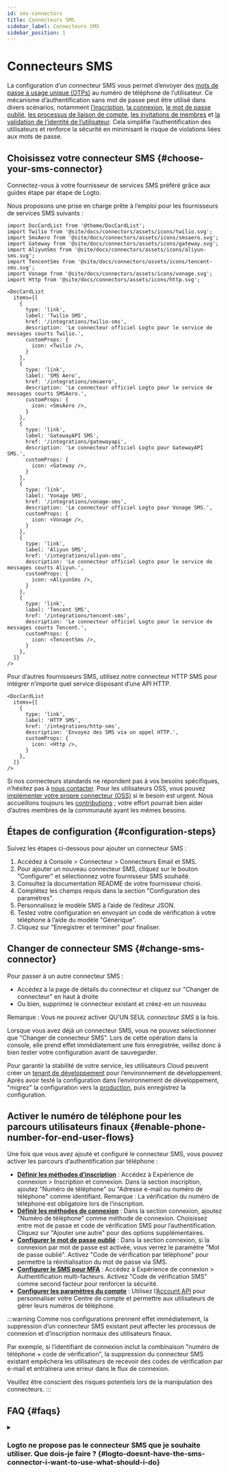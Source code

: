 ```yaml
---
id: sms-connectors
title: Connecteurs SMS
sidebar_label: Connecteurs SMS
sidebar_position: 1
---
```


# Connecteurs SMS

La configuration d’un connecteur SMS vous permet d’envoyer des [mots de passe à usage unique (OTPs)](https://auth.wiki/otp) au numéro de téléphone de l’utilisateur. Ce mécanisme d’authentification sans mot de passe peut être utilisé dans divers scénarios, notamment [l’inscription](/end-user-flows/sign-up-and-sign-in/sign-up), [la connexion](/end-user-flows/sign-up-and-sign-in/sign-in), [le mot de passe oublié](/end-user-flows/sign-up-and-sign-in/reset-password), [les processus de liaison de compte](/end-user-flows/sign-up-and-sign-in/social-sign-in#account-linking), [les invitations de membres](/end-user-flows/organization-experience/invite-organization-members) et [la validation de l’identité de l’utilisateur](/end-user-flows/security-verification). Cela simplifie l’authentification des utilisateurs et renforce la sécurité en minimisant le risque de violations liées aux mots de passe.

## Choisissez votre connecteur SMS \{#choose-your-sms-connector}

Connectez-vous à votre fournisseur de services SMS préféré grâce aux guides étape par étape de Logto.

Nous proposons une prise en charge prête à l’emploi pour les fournisseurs de services SMS suivants :

```mdx-code-block
import DocCardList from '@theme/DocCardList';
import Twilio from '@site/docs/connectors/assets/icons/twilio.svg';
import SmsAero from '@site/docs/connectors/assets/icons/smsaero.svg';
import Gateway from '@site/docs/connectors/assets/icons/gateway.svg';
import AliyunSms from '@site/docs/connectors/assets/icons/aliyun-sms.svg';
import TencentSms from '@site/docs/connectors/assets/icons/tencent-sms.svg';
import Vonage from '@site/docs/connectors/assets/icons/vonage.svg';
import Http from '@site/docs/connectors/assets/icons/http.svg';

<DocCardList
  items={[
    {
      type: 'link',
      label: 'Twilio SMS',
      href: '/integrations/twilio-sms',
      description: 'Le connecteur officiel Logto pour le service de messages courts Twilio.',
      customProps: {
        icon: <Twilio />,
      }
    },
    {
      type: 'link',
      label: 'SMS Aero',
      href: '/integrations/smsaero',
      description: 'Le connecteur officiel Logto pour le service de messages courts SMSAero.',
      customProps: {
        icon: <SmsAero />,
      }
    },
    {
      type: 'link',
      label: 'GatewayAPI SMS',
      href: '/integrations/gatewayapi',
      description: 'Le connecteur officiel Logto pour GatewayAPI SMS.',
      customProps: {
        icon: <Gateway />,
      }
    },
    {
      type: 'link',
      label: 'Vonage SMS',
      href: '/integrations/vonage-sms',
      description: 'Le connecteur officiel Logto pour Vonage SMS.',
      customProps: {
        icon: <Vonage />,
      }
    },
    {
      type: 'link',
      label: 'Aliyun SMS',
      href: '/integrations/aliyun-sms',
      description: 'Le connecteur officiel Logto pour le service de messages courts Aliyun.',
      customProps: {
        icon: <AliyunSms />,
      }
    },
    {
      type: 'link',
      label: 'Tencent SMS',
      href: '/integrations/tencent-sms',
      description: 'Le connecteur officiel Logto pour le service de messages courts Tencent.',
      customProps: {
        icon: <TencentSms />,
      }
    },
  ]}
/>
```

Pour d’autres fournisseurs SMS, utilisez notre connecteur HTTP SMS pour intégrer n’importe quel service disposant d’une API HTTP.

```mdx-code-block
<DocCardList
  items={[
    {
      type: 'link',
      label: 'HTTP SMS',
      href: '/integrations/http-sms',
      description: 'Envoyez des SMS via un appel HTTP.',
      customProps: {
        icon: <Http />,
      }
    },
  ]}
/>
```

Si nos connecteurs standards ne répondent pas à vos besoins spécifiques, n’hésitez pas à [nous contacter](https://feedback.logto.io/roadmap). Pour les utilisateurs OSS, vous pouvez [implémenter votre propre connecteur (OSS)](/logto-oss/develop-your-connector/implement-connectors#build-a-passwordless-connector) si le besoin est urgent. Nous accueillons toujours les [contributions](/logto-oss/contribution) ; votre effort pourrait bien aider d’autres membres de la communauté ayant les mêmes besoins.

## Étapes de configuration \{#configuration-steps}

Suivez les étapes ci-dessous pour ajouter un connecteur SMS :

1. Accédez à <CloudLink to="/connectors/passwordless">Console > Connecteur > Connecteurs Email et SMS</CloudLink>.
2. Pour ajouter un nouveau connecteur SMS, cliquez sur le bouton "Configurer" et sélectionnez votre fournisseur SMS souhaité.
3. Consultez la documentation README de votre fournisseur choisi.
4. Complétez les champs requis dans la section "Configuration des paramètres".
5. Personnalisez le modèle SMS à l’aide de l’éditeur JSON.
6. Testez votre configuration en envoyant un code de vérification à votre téléphone à l’aide du modèle "Générique".
7. Cliquez sur "Enregistrer et terminer" pour finaliser.

## Changer de connecteur SMS \{#change-sms-connector}

Pour passer à un autre connecteur SMS :

- Accédez à la page de détails du connecteur et cliquez sur "Changer de connecteur" en haut à droite
- Ou bien, supprimez le connecteur existant et créez-en un nouveau

Remarque : Vous ne pouvez activer QU’UN SEUL _connecteur SMS_ à la fois.

Lorsque vous avez déjà un connecteur SMS, vous ne pouvez sélectionner que "Changer de connecteur SMS". Lors de cette opération dans la console, elle prend effet immédiatement une fois enregistrée, veillez donc à bien tester votre configuration avant de sauvegarder.

Pour garantir la stabilité de votre service, les utilisateurs Cloud peuvent créer un [tenant de développement](/logto-cloud/tenant-settings#development) pour l’environnement de développement. Après avoir testé la configuration dans l’environnement de développement, "migrez" la configuration vers la [production](/logto-cloud/tenant-settings#production), puis enregistrez la configuration.

## Activer le numéro de téléphone pour les parcours utilisateurs finaux \{#enable-phone-number-for-end-user-flows}

Une fois que vous avez ajouté et configuré le connecteur SMS, vous pouvez activer les parcours d’authentification par téléphone :

- [**Définir les méthodes d’inscription**](/end-user-flows/sign-up-and-sign-in/sign-up) : Accédez à <CloudLink to="/sign-in-experience/sign-up-and-sign-in">Expérience de connexion > Inscription et connexion</CloudLink>. Dans la section inscription, ajoutez "Numéro de téléphone" ou "Adresse e-mail ou numéro de téléphone" comme identifiant. Remarque : La vérification du numéro de téléphone est obligatoire lors de l’inscription.
- [**Définir les méthodes de connexion**](/end-user-flows/sign-up-and-sign-in/sign-in) : Dans la section connexion, ajoutez "Numéro de téléphone" comme méthode de connexion. Choisissez entre mot de passe et code de vérification SMS pour l’authentification. Cliquez sur "Ajouter une autre" pour des options supplémentaires.
- [**Configurer le mot de passe oublié**](/end-user-flows/sign-up-and-sign-in/reset-password) : Dans la section connexion, si la connexion par mot de passe est activée, vous verrez le paramètre "Mot de passe oublié". Activez "Code de vérification par téléphone" pour permettre la réinitialisation du mot de passe via SMS.
- [**Configurer le SMS pour MFA**](/end-user-flows/mfa/sms-mfa) : Accédez à <CloudLink to="/mfa">Expérience de connexion > Authentification multi-facteurs</CloudLink>. Activez "Code de vérification SMS" comme second facteur pour renforcer la sécurité.
- [**Configurer les paramètres du compte**](/end-user-flows/account-settings/by-account-api#manage-phone) : Utilisez l’[Account API](/end-user-flows/account-settings/by-account-api) pour personnaliser votre Centre de compte et permettre aux utilisateurs de gérer leurs numéros de téléphone.

:::warning
Comme nos configurations prennent effet immédiatement, la suppression d’un connecteur SMS existant peut affecter les processus de connexion et d’inscription normaux des utilisateurs finaux.

Par exemple, si l’identifiant de connexion inclut la combinaison "numéro de téléphone + code de vérification", la suppression du connecteur SMS existant empêchera les utilisateurs de recevoir des codes de vérification par e-mail et entraînera une erreur dans le flux de connexion.

Veuillez être conscient des risques potentiels lors de la manipulation des connecteurs.
:::

## FAQ \{#faqs}

<details>
<summary>

### Logto ne propose pas le connecteur SMS que je souhaite utiliser. Que dois-je faire ? \{#logto-doesnt-have-the-sms-connector-i-want-to-use-what-should-i-do}

</summary>

Nous travaillons encore sur d’autres connecteurs. Si vous avez besoin d’options supplémentaires, faites-nous simplement part de vos besoins sur Discord et soumettez une demande de fonctionnalité sur [GitHub](https://github.com/logto-io/logto/issues). Si vous avez besoin d’une assistance supplémentaire, vous pouvez également [nous contacter par e-mail](mailto:contact@logto.io).

Pour les utilisateurs Logto open-source, nous proposons une méthode de création de connecteur facile à étendre, vous permettant de [personnaliser votre propre connecteur](/logto-oss/develop-your-connector) selon vos scénarios spécifiques. Vous êtes toujours invité à soumettre une pull request à Logto, afin que d’autres membres de la communauté puissent également bénéficier de votre travail.

</details>
